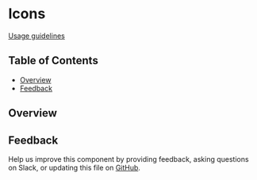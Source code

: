 
<Meta of={IconsStories} />

# Icons

[Usage guidelines](https://carbondesignsystem.com/elements/icons/usage/)

## Table of Contents

- [Overview](#overview)
- [Feedback](#feedback)

## Overview

<Canvas of={IconsStories.Default} />

## Feedback

Help us improve this component by providing feedback, asking questions on Slack,
or updating this file on
[GitHub](https://github.com/carbon-design-system/carbon/tree/main/packages/web-components/src/components/icons/icons.mdx).
